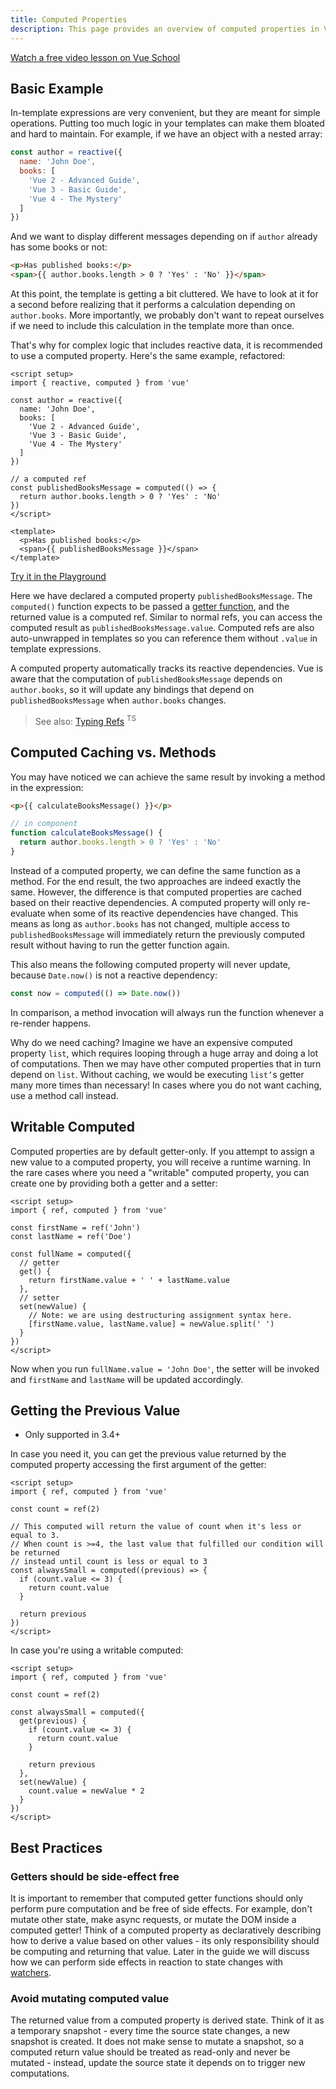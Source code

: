 ```yaml
---
title: Computed Properties
description: This page provides an overview of computed properties in Vue.js, demonstrating their usage and advantages in managing reactive data.
---
```



[Watch a free video lesson on Vue School](https://vueschool.io/lessons/vue-fundamentals-capi-computed-properties-in-vue-with-the-composition-api?friend=vuejs)


## Basic Example​

In-template expressions are very convenient, but they are meant for simple operations. Putting too much logic in your templates can make them bloated and hard to maintain. For example, if we have an object with a nested array:

```js
const author = reactive({
  name: 'John Doe',
  books: [
    'Vue 2 - Advanced Guide',
    'Vue 3 - Basic Guide',
    'Vue 4 - The Mystery'
  ]
})
```

And we want to display different messages depending on if `author` already has some books or not:

```html
<p>Has published books:</p>
<span>{{ author.books.length > 0 ? 'Yes' : 'No' }}</span>
```

At this point, the template is getting a bit cluttered. We have to look at it for a second before realizing that it performs a calculation depending on `author.books`. More importantly, we probably don't want to repeat ourselves if we need to include this calculation in the template more than once.

That's why for complex logic that includes reactive data, it is recommended to use a computed property. Here's the same example, refactored:

```vue
<script setup>
import { reactive, computed } from 'vue'

const author = reactive({
  name: 'John Doe',
  books: [
    'Vue 2 - Advanced Guide',
    'Vue 3 - Basic Guide',
    'Vue 4 - The Mystery'
  ]
})

// a computed ref
const publishedBooksMessage = computed(() => {
  return author.books.length > 0 ? 'Yes' : 'No'
})
</script>

<template>
  <p>Has published books:</p>
  <span>{{ publishedBooksMessage }}</span>
</template>
```

[Try it in the Playground](https://play.vuejs.org/#eNp1kE9Lw0AQxb/KI5dtoTainkoaaREUoZ5EEONhm0ybYLO77J9CCfnuzta0vdjbzr6Zeb95XbIwZroPlMySzJW2MR6OfDB5oZrWaOvRwZIsfbOnCUrdmuCpQo+N1S0ET4pCFarUynnI4GttMT9PjLpCAUq2NIN41bXCkyYxiZ9rrX/cDF/xDYiPQLjDDRbVXqqSHZ5DUw2tg3zP8lK6pvxHe2DtvSasDs6TPTAT8F2ofhzh0hTygm5pc+I1Yb1rXE3VMsKsyDm5JcY/9Y5GY8xzHI+wnIpVw4nTI/10R2rra+S4xSPEJzkBvvNNs310ztK/RDlLLjy1Zic9cQVkJn+R7gIwxJGlMXiWnZEq77orhH3Pq2NH9DjvTfpfSBSbmA==)

Here we have declared a computed property `publishedBooksMessage`. The `computed()` function expects to be passed a [getter function](https://developer.mozilla.org/en-US/docs/Web/JavaScript/Reference/Functions/get#description), and the returned value is a computed ref. Similar to normal refs, you can access the computed result as `publishedBooksMessage.value`. Computed refs are also auto-unwrapped in templates so you can reference them without `.value` in template expressions.

A computed property automatically tracks its reactive dependencies. Vue is aware that the computation of `publishedBooksMessage` depends on `author.books`, so it will update any bindings that depend on `publishedBooksMessage` when `author.books` changes.

> See also: [Typing Refs](https://vuejs.org/guide/typescript/composition-api#typing-computed) <sup>TS</sup>

## Computed Caching vs. Methods

You may have noticed we can achieve the same result by invoking a method in the expression:

```html
<p>{{ calculateBooksMessage() }}</p>
```

```js
// in component
function calculateBooksMessage() {
  return author.books.length > 0 ? 'Yes' : 'No'
}
```

Instead of a computed property, we can define the same function as a method. For the end result, the two approaches are indeed exactly the same. However, the difference is that computed properties are cached based on their reactive dependencies. A computed property will only re-evaluate when some of its reactive dependencies have changed. This means as long as `author.books` has not changed, multiple access to `publishedBooksMessage` will immediately return the previously computed result without having to run the getter function again.

This also means the following computed property will never update, because `Date.now()` is not a reactive dependency:

```js
const now = computed(() => Date.now())
```

In comparison, a method invocation will always run the function whenever a re-render happens.

Why do we need caching? Imagine we have an expensive computed property `list`, which requires looping through a huge array and doing a lot of computations. Then we may have other computed properties that in turn depend on `list`. Without caching, we would be executing `list’`s getter many more times than necessary! In cases where you do not want caching, use a method call instead.

## Writable Computed​

Computed properties are by default getter-only. If you attempt to assign a new value to a computed property, you will receive a runtime warning. In the rare cases where you need a "writable" computed property, you can create one by providing both a getter and a setter:

```vue
<script setup>
import { ref, computed } from 'vue'

const firstName = ref('John')
const lastName = ref('Doe')

const fullName = computed({
  // getter
  get() {
    return firstName.value + ' ' + lastName.value
  },
  // setter
  set(newValue) {
    // Note: we are using destructuring assignment syntax here.
    [firstName.value, lastName.value] = newValue.split(' ')
  }
})
</script>
```

Now when you run `fullName.value = 'John Doe'`, the setter will be invoked and `firstName` and `lastName` will be updated accordingly.

## Getting the Previous Value​

* Only supported in 3.4+
  
In case you need it, you can get the previous value returned by the computed property accessing the first argument of the getter:

```vue
<script setup>
import { ref, computed } from 'vue'

const count = ref(2)

// This computed will return the value of count when it's less or equal to 3.
// When count is >=4, the last value that fulfilled our condition will be returned
// instead until count is less or equal to 3
const alwaysSmall = computed((previous) => {
  if (count.value <= 3) {
    return count.value
  }

  return previous
})
</script>
```

In case you're using a writable computed:

```vue
<script setup>
import { ref, computed } from 'vue'

const count = ref(2)

const alwaysSmall = computed({
  get(previous) {
    if (count.value <= 3) {
      return count.value
    }

    return previous
  },
  set(newValue) {
    count.value = newValue * 2
  }
})
</script>
```

## Best Practices​

### Getters should be side-effect free​

It is important to remember that computed getter functions should only perform pure computation and be free of side effects. For example, don't mutate other state, make async requests, or mutate the DOM inside a computed getter! Think of a computed property as declaratively describing how to derive a value based on other values - its only responsibility should be computing and returning that value. Later in the guide we will discuss how we can perform side effects in reaction to state changes with [watchers](https://vuejs.org/guide/essentials/watchers).

### Avoid mutating computed value​

The returned value from a computed property is derived state. Think of it as a temporary snapshot - every time the source state changes, a new snapshot is created. It does not make sense to mutate a snapshot, so a computed return value should be treated as read-only and never be mutated - instead, update the source state it depends on to trigger new computations.
